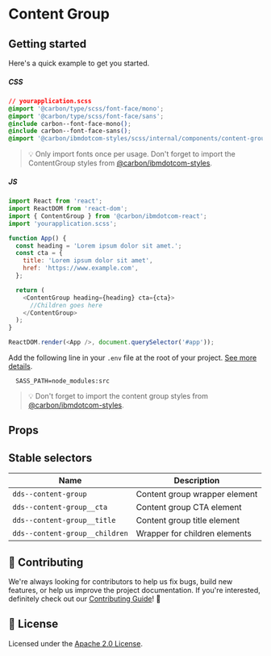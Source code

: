 
# Content Group

## Getting started

Here's a quick example to get you started.

##### CSS

```css
// yourapplication.scss
@import '@carbon/type/scss/font-face/mono';
@import '@carbon/type/scss/font-face/sans';
@include carbon--font-face-mono();
@include carbon--font-face-sans();
@import '@carbon/ibmdotcom-styles/scss/internal/components/content-group';
```

> 💡 Only import fonts once per usage. Don't forget to import the ContentGroup
> styles from
> [@carbon/ibmdotcom-styles](https://github.com/carbon-design-system/ibm-dotcom-library/blob/master/packages/styles).

##### JS

```javascript
import React from 'react';
import ReactDOM from 'react-dom';
import { ContentGroup } from '@carbon/ibmdotcom-react';
import 'yourapplication.scss';

function App() {
  const heading = 'Lorem ipsum dolor sit amet.';
  const cta = {
    title: 'Lorem ipsum dolor sit amet',
    href: 'https://www.example.com',
  };

  return (
    <ContentGroup heading={heading} cta={cta}>
      //Children goes here
    </ContentGroup>
  );
}

ReactDOM.render(<App />, document.querySelector('#app'));
```

Add the following line in your `.env` file at the root of your project.
[See more details](https://github.com/carbon-design-system/ibm-dotcom-library/tree/master/packages/styles#usage).

```
  SASS_PATH=node_modules:src
```

> 💡 Don't forget to import the content group styles from
> [@carbon/ibmdotcom-styles](https://github.com/carbon-design-system/ibm-dotcom-library/blob/master/packages/styles).

## Props

<Props of={ContentGroup} />

## Stable selectors

| Name                           | Description                   |
| ------------------------------ | ----------------------------- |
| `dds--content-group`           | Content group wrapper element |
| `dds--content-group__cta`      | Content group CTA element     |
| `dds--content-group__title`    | Content group title element   |
| `dds--content-group__children` | Wrapper for children elements |

## 🙌 Contributing

We're always looking for contributors to help us fix bugs, build new features,
or help us improve the project documentation. If you're interested, definitely
check out our
[Contributing Guide](https://github.com/carbon-design-system/ibm-dotcom-library/blob/master/.github/CONTRIBUTING.md)!
👀

## 📝 License

Licensed under the
[Apache 2.0 License](https://github.com/carbon-design-system/ibm-dotcom-library/blob/master/LICENSE).

